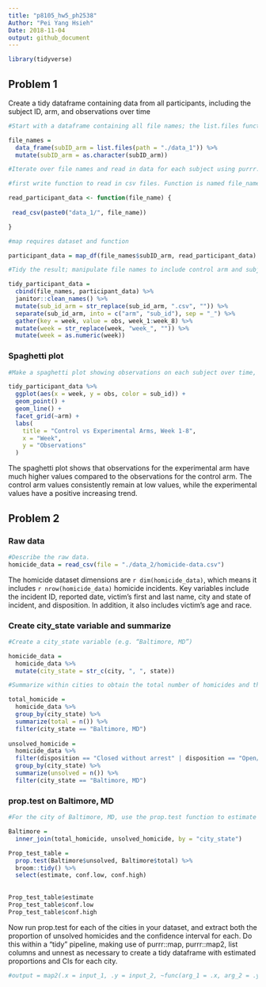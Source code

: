 ```yaml
---
title: "p8105_hw5_ph2538"
Author: "Pei Yang Hsieh"
Date: 2018-11-04
output: github_document
---
```


```r
library(tidyverse)
```


## Problem 1

Create a tidy dataframe containing data from all participants, including the subject ID, arm, and observations over time


```r
#Start with a dataframe containing all file names; the list.files function will help

file_names = 
  data_frame(subID_arm = list.files(path = "./data_1")) %>% 
  mutate(subID_arm = as.character(subID_arm))

#Iterate over file names and read in data for each subject using purrr::map and saving the result as a new variable in the dataframe

#first write function to read in csv files. Function is named file_name.

read_participant_data <- function(file_name) {
  
 read_csv(paste0("data_1/", file_name)) 

}

#map requires dataset and function

participant_data = map_df(file_names$subID_arm, read_participant_data)

#Tidy the result; manipulate file names to include control arm and subject ID, make sure weekly observations are “tidy”, and do any other tidying that’s necessary

tidy_participant_data = 
  cbind(file_names, participant_data) %>% 
  janitor::clean_names() %>% 
  mutate(sub_id_arm = str_replace(sub_id_arm, ".csv", "")) %>% 
  separate(sub_id_arm, into = c("arm", "sub_id"), sep = "_") %>% 
  gather(key = week, value = obs, week_1:week_8) %>% 
  mutate(week = str_replace(week, "week_", "")) %>% 
  mutate(week = as.numeric(week))

```

### Spaghetti plot

```r
#Make a spaghetti plot showing observations on each subject over time, and comment on differences between groups.

tidy_participant_data %>% 
  ggplot(aes(x = week, y = obs, color = sub_id)) +
  geom_point() +
  geom_line() +
  facet_grid(~arm) + 
  labs(
    title = "Control vs Experimental Arms, Week 1-8",
    x = "Week",
    y = "Observations"
  )

```



The spaghetti plot shows that observations for the experimental arm have much higher values compared to the observations for the control arm. The control arm values consistently remain at low values, while the experimental values have a positive increasing trend.




## Problem 2

### Raw data

```r
#Describe the raw data.
homicide_data = read_csv(file = "./data_2/homicide-data.csv")
```


The homicide dataset dimensions are `r dim(homicide_data)`, which means it includes `r nrow(homicide_data)` homicide incidents. Key variables include the incident ID, reported date, victim's first and last name, city and state of incident, and disposition. In addition, it also includes victim's age and race.

### Create city_state variable and summarize

```r
#Create a city_state variable (e.g. “Baltimore, MD”)

homicide_data =
  homicide_data %>% 
  mutate(city_state = str_c(city, ", ", state))

#Summarize within cities to obtain the total number of homicides and the number of unsolved homicides (those for which the disposition is “Closed without arrest” or “Open/No arrest”)

total_homicide =
  homicide_data %>% 
  group_by(city_state) %>% 
  summarize(total = n()) %>% 
  filter(city_state == "Baltimore, MD") 
  
unsolved_homicide =
  homicide_data %>%
  filter(disposition == "Closed without arrest" | disposition == "Open/No arrest") %>% 
  group_by(city_state) %>% 
  summarize(unsolved = n()) %>% 
  filter(city_state == "Baltimore, MD") 

```

### prop.test on Baltimore, MD

```r
#For the city of Baltimore, MD, use the prop.test function to estimate the proportion of homicides that are unsolved; save the output of prop.test as an R object, apply the broom::tidy to this object and pull the estimated proportion and confidence intervals from the resulting tidy dataframe.

Baltimore = 
  inner_join(total_homicide, unsolved_homicide, by = "city_state")

Prop_test_table =
  prop.test(Baltimore$unsolved, Baltimore$total) %>% 
  broom::tidy() %>% 
  select(estimate, conf.low, conf.high)
  
  
Prop_test_table$estimate 
Prop_test_table$conf.low
Prop_test_table$conf.high

```


Now run prop.test for each of the cities in your dataset, and extract both the proportion of unsolved homicides and the confidence interval for each. Do this within a “tidy” pipeline, making use of purrr::map, purrr::map2, list columns and unnest as necessary to create a tidy dataframe with estimated proportions and CIs for each city.

```r

#output = map2(.x = input_1, .y = input_2, ~func(arg_1 = .x, arg_2 = .y))
```

